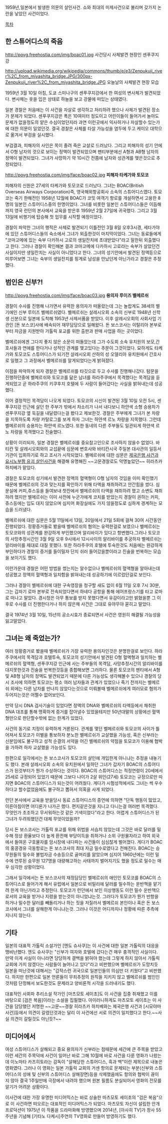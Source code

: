 1959년,일본에서 발생한 의문의 살인사건. 쇼와 최대의 미제사건으로 불리며 갖가지 논란을 낳았던 사건이었다.

[[목차]]

== 한 스튜어디스의 죽음 ==

http://povg.freehostia.com/img/boac01.jpg
사건당시 사체발견 현장인 센푸쿠지강

http://upload.wikimedia.org/wikipedia/commons/thumb/e/e3/Zenpukuji_river%2C_from_miyashita_bridge.JPG/300px-Zenpukuji_river%2C_from_miyashita_bridge.JPG
오늘날의 사체발견 현장 모습

1959년 3월 10일 아침, 도쿄 스미나구의 센푸쿠지강에서 한 여성의 변사체가 발견되었다. 변사체는 옷을 입은 상태로 하늘을 보고 강물에 떠있는 상태였다. 

일본 경찰은 처음에는 이 사건을 자살로 생각하고 처리하려 했으나 사체가 발견된 장소가 문제가 되었다. 센푸쿠지강은 폭은 10여미터 정도이고 어린이들이 들어가서 놀아도 문제가 없을정도의 얕은 수심이었던지라 과연 이런곳에서 익사하거나 자살할수 있는가에 대한 의문이 일었던것. 결국 경찰은 사체를 타살 가능성을 염두에 두고 케이오 대학으로 옮겨서 부검을 실시했다. 

부검결과, 피해자의 사인은 목이 졸려 죽은 교살로 드러났다. 그리고 피해자의 성기 안에서 O형 남자의 것으로 보이는 정액이 발견되었으며 팬티부분에선 A형과 AB형 남자의 정액이 발견되었다. 그녀가 사망하기 약 10시간 전쯤에 남자와 성관계를 맺은것으로 추정되었다.

http://povg.freehostia.com/img/face/boac02.jpg
'''피해자 타케가와 토모코'''

피해자의 신원은 27세의 타케가와 토모코로 드러났다. 그녀는 BOAC(British Overseas Airways Corporation)즉, 영국해외항공회사 소속의 스튜어디스였다. 토모코는 죽기 한해전인 1958년 12월에 BOAC가 코밋 여객기 항로를 개설하면서 고용한 8명의 일본인 스튜어디스중의 한명이었다. 그녀를 비롯한 일본인 스튜어디스들은 이듬해까지 영국 런던의 본사에서 교육을 받은후 1959년 2월 27일에 귀국했다. 그리고 3월 13일에 비행기에 탑승해 첫 업무를 시작할 예정이었다.

경찰이 파악한 그녀의 행적은 사체로 발견되기 이틀전인 3월 8일 오후3시경, 세타가야에 있던 스튜어디스들의 숙소에서 그녀가 외출한것이 마지막이었다. 그녀는 동료들에게 "코마고메에 있는 숙부 다카하시 고로의 생일잔치에 초대받았다"라고 말한뒤 외출했다고 한다. 그러나 경찰이 확인해본 결과 코마고메에 다카하시 고로라는 숙부가 살았던건 사실이지만 생일잔치는 사실이 아니었다고 한다. 그녀의 성기안에서 발견된 정액등으로 미루어보면 그녀는 숙부의 생일잔치를 핑계로 남성을 만났던게 아닌가라고 경찰은 추정했다.

== 범인은 신부?! ==

http://povg.freehostia.com/img/face/boac03.jpg
'''용의자 루이즈 벨메르쉬'''

경찰이 수사를 진행해 나가면서 유력한 용의자가 떠올랐는데 그는 놀랍게도 38세의 벨기에인 신부 루이즈 벨메르쉬였다. 벨메르쉬는 살레시오회 소속의 신부로 1948년 신학생 신분으로 일본에 도착해 1953년 사제서품을 받았다. 이후 살레시오회의 사회사업 기관인 [돈 보스코]사에 배속되어 재무담당으로 일해왔다. 돈 보스코사는 이탈리아 본부로부터 자금을 지원받아 가톨릭 포교를 위한 출판과 판매 사업을 하는 곳이었다.

벨메르쉬에겐 그다지 좋지 않은 소문이 떠돌았는데 그가 수도회 소속 유치원의 보모,간호사들과 연애를 한다거나 성적인 관계를 맺고있다는 추문이 그것이었다. 묘하게도 타케가와 토모코도 스튜어디스가 되기전 살레시오회 산하의 성 오델리아 유치원에서 간호사로 일했고 그 과정에서 벨메르쉬를 알게되었다는게 밝혀졌다.

이점을 파악하게 되자 경찰은 벨메르쉬를 타깃으로 두고 수사를 진행해나갔다. 탐문을 진행하던중에 벨메르쉬와 토모코를 닮은 남녀를 하라주쿠에서 목격했다는 목격담을 듣게되었고 곧 하라주쿠의 키쿠후지 호텔에 두 사람이 들어갔다는 사실을 밝혀내는데 성공했다. 

이어 결정적인 목격담이 나오게 되었다. 토모코의 시신이 발견된 3월 10일 오전 5시, 센푸쿠지강 인근에 살던 한 주부가 밖에서 차소리가 나서 내다보니 하얀색 소형 승용차가 센푸쿠지강 옆 둑길을 내달렸다는걸 봤다고 제보한것. 경찰은 주부에게 그녀가 본 차량을 지목하도록 차량 카탈로그를 보게 하자 그녀는 하얀색 르노 차량을 지목했다. 그런데 벨메르쉬의 승용차는 하얀색 르노였다. 또한 동네의 다른 주부들도 일관되게 하얀색 르노 차량을 목격했다고 진술했다.

상황이 이리되자, 일본 경찰은 벨메르쉬를 중요참고인으로 조사하지 않을수 없었다. 바티칸 및 살레시오회와의 교섭끝에 심문에 변호사와 바티칸시국 주일본 대사관의 일등서기관이 입회하기로 하고 조사가 시작되었다. 벨메르쉬에 대한 심문은 [[제국은행 사건]]과 [[요시노부짱 유괴 살인사건]]을 해결해 유명해진 ~~고문경찰로도 악명높았던~~ 히라츠카 하치베가 맡았다. 

경찰은 토모코의 성기에서 발견한 정액의 혈액형이 O형 남자의 것임을 이미 확인했기 때문에 벨메르쉬의 것과 맞는지를 확인하기 위해 타액을 채취하려고 안간힘을 썼다. 심문실에 커피,쥬스등을 들여보내 찻잔에서 벨메르쉬의 타액을 채취하려 했고 소변도 채취하려 했지만 벨메르쉬는 이미 사전에 누군가에게 코치를 받았는지 경찰이 권하는 커피,쥬스등에는 입도 대지 않았으며 심지어 화장실에도 가지 않을정도로 심하게 경계하는 모습을 드러냈다. 

벨메르쉬에 대한 심문은 5월 11일에서 13일, 20일에서 21일 5회에 걸쳐 30여 시간동안 진행되었다. 정황증거들로 봤을때 벨메르쉬의 혐의는 유력한걸로 보였으나 벨메르쉬는 토모코와의 성관계를 완강하게 부인했으며 알리바이가 있다고 항변했다.그러나 토모코의 사망추정시간인 3월 9일 오후 9시에서 12시사이의 알리바이를 추궁하자 벨메르쉬는 알리바이를 제대로 대질 못했다. 또한 하라주쿠의 호텔에 투숙한것도 처음에는 완강하게 부인하다가 경찰이 증거를 들이밀자 단지 쉬러 들어갔을뿐이라고 진술을 번복하는 모습을 보이기도 했다.

이런가운데 경찰은 어떤 방법을 썼는지는 알수없으나 벨메르쉬의 혈액형을 알아내는데 성공했고 정액의 혈액형과 일치함을 밝혀내는데 성공하기에 이르렀던걸로 보인다. 

그러나 경찰이 벨메르쉬에 대한 구속영장을 청구할 새도 없이 6월 11일 오후 7시 30분, 그는 갑자기 로마 본부로 전속되었다면서 하네다 공항을 통해 에어프랑스기를 타고 로마로 떠나고 말았다. 경시청은 아무 통보를 받지 못했다면서 유감이라고만 밝혔을뿐 그 이후로 수사를 더 진행한다거나 하지 않은채 사건은 그대로 유야무야 묻히고 말았다. 

결국 1974년 3월 10일, 15년의 공소시효가 종료되면서 사건은 영원히 해결될 가능성을 잃고말았다.

== 그녀는 왜 죽었는가? ==
여러 정황증거로 봤을때 벨메르쉬가 가장 유력한 용의자인것은 분명한걸로 보인다. 하라주쿠에서의 목격담과 호텔투숙, 토모코의 성기안에서 발견된 O형 혈액형과 일치하는 벨메르쉬의 혈액형, 센푸쿠지강 인근에 사는 주부들의 목격담, 사망추정시간의 알리바이를 대지못한것과 진술을 번복한것등을 종합해보면 그러하다. 물론 토모코의 팬티에서 A형 및 AB형 남자의 정액도 발견되었기 때문에 다른 가능성도 생각해볼수 있으나 경찰의 당시 조사에 의하면 토모코는 평소 여러 남자들과 관계가 있었으나 죽기 전까지는 벨메르쉬 외에는 다른 남자를 만나지 않았다는것으로 미뤄볼때 벨메르쉬에게 여러모로 혐의가 두어지는것은 어쩔수 없어보인다.

만약 당시 DNA 검사기술이 있었다면 정액의 DNA와 벨메르쉬의 타액등에서 채취한 DNA 대조를 통해 명확하게 증거를 잡아낼수 있었을테지만 50년대말의 상황에선 혈액형만으로 판단할수밖에 없는 한계가 있었다. 

사건의 동기로 치정이 유력하게 거론된다. 관계를 맺던 벨메르쉬와 토모코의 사이가 틀어져서 토모코가 이별을 통보하자 분노한 벨메르쉬가 교살했을 가능성, 혹은 신부라는 신분임에도 불구하고 성적 순결의 서약을 어긴 벨메르쉬의 약점을 토모코가 이용해 협박을 가하려 하자 교살했을 가능성도 있다. 

한편으로 일각에서는 돈 보스코사가 토모코의 살인에 개입한게 아니냐는 추정을 내놓기도 했다. 본래 살레시오회 소속의 유치원에서 일하던 그녀가 갑자기 BOAC의 스튜어디스가 된것부터가 뭔가 수상하다는 것이다. BOAC의 스튜어디스는 적정연령이 20세에서 25세로 규정되어 있었기 때문에 그보다 나이가 2살 위인(27세) 토모코는 규정으로만 따지면 BOAC의 스튜어디스가 되는것이 어려웠다. 게다가 시험성적에서도 그녀는 썩 우수하다고 할수없었음에도 불구하고 뽑혀서 의혹을 사게 되었다.

런던 본사에서 교육을 받을당시 동료 스튜어디스의 증언에 의하면 "단독 행동이 많았고, 이른아침이면 어디론가 나가곤 했다. 편지같은것을 지니고 다니는걸 여러번 목격했다. 무엇인가 초조하고 무서워하는것 같은 기색이었다"라고 한다. 어렵게 스튜어디스가 된 그녀가 두려워했던건 대체 무엇이었을까?

당시 돈 보스코사는 가톨릭 포교를 위해 위법을 서슴치 않았는데 그것은 바로 달러를 밀수해 정상 환율보다 더 높게 환전해 부당이득을 취하거나 소위 구원물자라고 하여 외국에서 들여온 구호물자를 암시장에 내다파는 사건들이 심심찮게 벌어졌다. 게다가 BOAC의 홍콩경유 극동항로는 돈 보스코사의 최대 자금 밀수로였다고 전해진다. BOAC는 승무원들의 밀수와 불법자금 수송등으로 골머리를 앓았으며 심지어 1960년에는 이런 밀수에 연루된 승무원 127명을 대량해고하는 사태까지 벌어지기도 했을 정도로 밀수는 매우 심각한 상황이었다.

그래서 일각에서는 돈 보스코사의 재정담당인 벨메르쉬의 애인인 토모코를 BOAC의 스튜어디스로 들어가게 해서 유럽에서 일본으로 비밀리에 달러를 밀수하는 운반책을 맡기려 한게 아닌가라고 추정한다. 토모코가 런던에서 보인 이상행동도 이런 밀수 운반책으로서의 교육을 받거나 지령을 받는것이 아니었냐는것. 그러다가 토모코가 뭔가 반항을 하거나 밀수한 달러를 빼돌리거나 하는 짓을 저질러서 벨메르쉬 본인이나 혹은 돈 보스코사에서 그녀를 살해한게 아니냐는것. 그러나 이것은 어디까지나 정황에 따른 추측에 지나지 않는다.

== 기타 ==
일본의 대표적 가톨릭 소설가인 [엔도 슈사쿠]는 이 사건에 대한 일본 가톨릭의 대응을 맹비난했다. 엔도 슈사쿠는 "신부가 여자와 호텔에 갔다는건 매우 충격적인 사실이다. 만약 이게 사실이 아니라면 당당하게 결백을 밝혀야 했는데 그렇게 하지 않아서 가톨릭 교회에 가지 않겠다는 사람들이 늘어나고 있다"라고 비판했으며 벨메르쉬가 도망치듯 일본을 떠난것에 대해서는 "갑작스런 귀국으로 일본인들의 의심만 더 키웠다"고 비판했다. 하지만 한편으로 일본 언론들이 무죄추정의 원칙을 지키지 않고 벨메르쉬를 범인인것처럼 단정해서 보도한것도 문제라고 양비론적 시각을 드러내기도 했다.

대표적인 사회파 추리소설 작가인 [마츠모토 세이초]도 이 사건을 집중 취재했고 이를 바탕으로 [검은 복음]이라는 소설을 집필했다. 아이러니하게도 마츠모토 세이초는 이 사건을 담당했던 저명한 ~~고문~~경찰 히라츠카 하치베와는 제국은행 사건과 [시모야마 사건]등에서 의견이 갈렸던것과는 달리 이 사건에선 서로 의견이 일치했다고 한다.~~사실 의견이 갈릴것도 아닌듯?~~

== 미디어에서 ==
여성 스튜어디스가 살해되고 중요 용의자가 신부라는 점때문에 세간에 큰 주목을 받았고 이런 세간의 주목덕에 사건이 일어난 바로 그해 10월에 바로 사건을 다룬 영화가 나왔는데 이노마타 카즈히토라는 감독이 "살해당한 스튜어디스, 흑과 백"이란 제목으로 내놓은 영화였다. 그러나 이 영화는 일본 가톨릭 교회의 거센 항의로 문제되는 부분(신부와 스튜어디스의 성애 및 신부의 스튜어디스 살해장면)등을 삭제했음에도 항의와 협박이 끊이지 않아 결국 1주일만에 극장에서 내려야 했으며 원본 필름도 분실되어서 영화의 전모를 알기가 어려운 상황이다.

이사건에 대한 가장 유명한 미디어믹스는 바로 상술한 마츠모토 세이초의 "검은 복음"으로 이 사건하면 떠오르는 대표적인 미디어믹스가 되었다. 마츠모토 자신이 설립한 안개 프로덕션이 1975년 이 작품을 드라마화해 방영했으며 2014년, [아사히 TV]가 창사 55주년을 기념해 [기타노 다케시]주연의 TV영화로 만들어 방영하기도 했다. 
